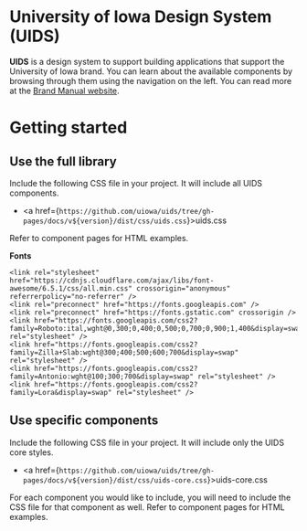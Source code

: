 
<Meta isTemplate title="Introduction" />

# University of Iowa Design System (UIDS)

<strong>UIDS</strong> is a design system to support building applications that support the University of Iowa brand. You can learn about the available components by browsing through them using the navigation on the left. You can read more at the <a href="https://brand.uiowa.edu/">Brand Manual website</a>.

# Getting started

## Use the full library

Include the following CSS file in your project. It will include all UIDS components.
- <a href={`https://github.com/uiowa/uids/tree/gh-pages/docs/v${version}/dist/css/uids.css`}>uids.css</a>

Refer to component pages for HTML examples.

<strong>Fonts</strong>
```
<link rel="stylesheet" href="https://cdnjs.cloudflare.com/ajax/libs/font-awesome/6.5.1/css/all.min.css" crossorigin="anonymous" referrerpolicy="no-referrer" />
<link rel="preconnect" href="https://fonts.googleapis.com" />
<link rel="preconnect" href="https://fonts.gstatic.com" crossorigin />
<link href="https://fonts.googleapis.com/css2?family=Roboto:ital,wght@0,300;0,400;0,500;0,700;0,900;1,400&display=swap" rel="stylesheet" />
<link href="https://fonts.googleapis.com/css2?family=Zilla+Slab:wght@300;400;500;600;700&display=swap" rel="stylesheet" />
<link href="https://fonts.googleapis.com/css2?family=Antonio:wght@100;300;700&display=swap" rel="stylesheet" />
<link href="https://fonts.googleapis.com/css2?family=Lora&display=swap" rel="stylesheet" />
```


## Use specific components
Include the following CSS file in your project. It will include only the UIDS core styles.
- <a href={`https://github.com/uiowa/uids/tree/gh-pages/docs/v${version}/dist/css/uids-core.css`}>uids-core.css</a>

For each component you would like to include, you will need to include the CSS file for that component as well. Refer to component pages for HTML examples.
